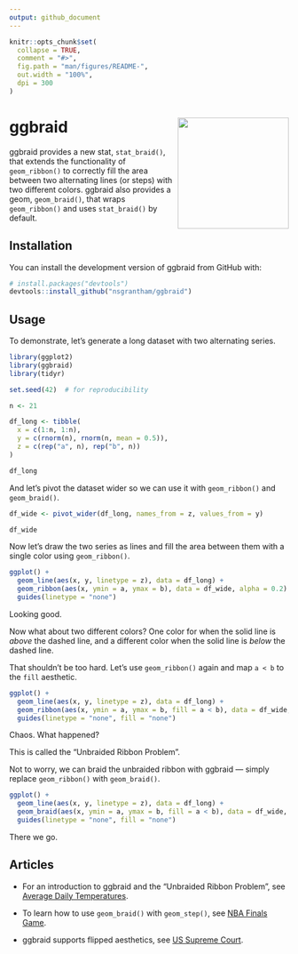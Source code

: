 ```yaml
---
output: github_document
---
```


<!-- README.md is generated from README.Rmd. Please edit that file -->

```r
knitr::opts_chunk$set(
  collapse = TRUE,
  comment = "#>",
  fig.path = "man/figures/README-",
  out.width = "100%",
  dpi = 300
)
```

# ggbraid <img src="man/figures/logo.png" align="right" width="200" style="float:right; width:200px;" />

<!-- badges: start -->
<!-- badges: end -->

ggbraid provides a new stat, `stat_braid()`, that extends the functionality of `geom_ribbon()` to correctly fill the area between two alternating lines (or steps) with two different colors. ggbraid also provides a geom, `geom_braid()`, that wraps `geom_ribbon()` and uses `stat_braid()` by default.

## Installation

You can install the development version of ggbraid from GitHub with:

``` r
# install.packages("devtools")
devtools::install_github("nsgrantham/ggbraid")
```

## Usage

To demonstrate, let's generate a long dataset with two alternating series.

```r
library(ggplot2)
library(ggbraid)
library(tidyr)

set.seed(42)  # for reproducibility

n <- 21

df_long <- tibble(
  x = c(1:n, 1:n),
  y = c(rnorm(n), rnorm(n, mean = 0.5)),
  z = c(rep("a", n), rep("b", n))
)

df_long
```

And let's pivot the dataset wider so we can use it with `geom_ribbon()` and `geom_braid()`.

```r
df_wide <- pivot_wider(df_long, names_from = z, values_from = y)

df_wide
```

Now let's draw the two series as lines and fill the area between them with a single color using `geom_ribbon()`.

```r
ggplot() +
  geom_line(aes(x, y, linetype = z), data = df_long) +
  geom_ribbon(aes(x, ymin = a, ymax = b), data = df_wide, alpha = 0.2) +
  guides(linetype = "none")
```

Looking good.

Now what about two different colors? One color for when the solid line is _above_ the dashed line, and a different color when the solid line is _below_ the dashed line.

That shouldn't be too hard. Let's use `geom_ribbon()` again and map `a < b` to the `fill` aesthetic.

```r
ggplot() +
  geom_line(aes(x, y, linetype = z), data = df_long) +
  geom_ribbon(aes(x, ymin = a, ymax = b, fill = a < b), data = df_wide, alpha = 0.6) +
  guides(linetype = "none", fill = "none")
```

Chaos. What happened?

This is called the "Unbraided Ribbon Problem".

Not to worry, we can braid the unbraided ribbon with ggbraid — simply replace `geom_ribbon()` with `geom_braid()`.

```r
ggplot() +
  geom_line(aes(x, y, linetype = z), data = df_long) +
  geom_braid(aes(x, ymin = a, ymax = b, fill = a < b), data = df_wide, alpha = 0.6) +
  guides(linetype = "none", fill = "none")
```

There we go.

## Articles

- For an introduction to ggbraid and the "Unbraided Ribbon Problem", see [Average Daily Temperatures](https://nsgrantham.github.io/ggbraid/articles/temps.html).

- To learn how to use `geom_braid()` with `geom_step()`, see [NBA Finals Game](https://nsgrantham.github.io/ggbraid/articles/hoops.html).

- ggbraid supports flipped aesthetics, see [US Supreme Court](https://nsgrantham.github.io/ggbraid/articles/court.html).
